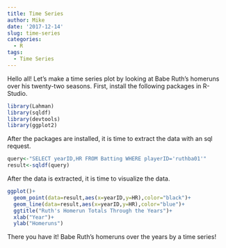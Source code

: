```yaml
---
title: Time Series
author: Mike
date: '2017-12-14'
slug: time-series
categories:
  - R
tags:
  - Time Series
---
```


Hello all! Let's make a time series plot by looking at Babe Ruth’s homeruns over his twenty-two seasons. First, install the following packages in R-Studio.

```r
library(Lahman)
library(sqldf)
library(devtools)
library(ggplot2)
```

After the packages are installed, it is time to extract the data with an sql request.

```r
query<-"SELECT yearID,HR FROM Batting WHERE playerID='ruthba01'"
result<-sqldf(query)
```

After the data is extracted, it is time to visualize the data.

```r
ggplot()+
  geom_point(data=result,aes(x=yearID,y=HR),color="black")+
  geom_line(data=result,aes(x=yearID,y=HR),color="blue")+
  ggtitle("Ruth's Homerun Totals Through the Years")+
  xlab("Year")+
  ylab("Homeruns")
```

There you have it! Babe Ruth's homeruns over the years by a time series!
